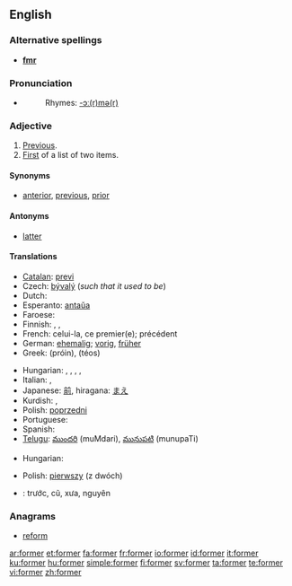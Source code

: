 ==English==

{{rank|minutes|appear|thoughts|661|former|twenty|lips|donations}}

===Alternative spellings===
* '''[[fmr]]'''

===Pronunciation===
* {{audio|en-us-former.ogg|Audio (US)}}
*: Rhymes: [[Rhymes:English:-ɔː(r)mə(r)|-ɔː(r)mə(r)]]

===Adjective===
{{en-adj|-}}

# [[previous|Previous]].
# [[first|First]] of a list of two items.

====Synonyms====
* {{italbrac|previous}} [[anterior]], [[previous]], [[prior]]

====Antonyms====
* {{italbrac|previous}} [[latter]]

====Translations====
{{trans-top|previous}}
* [[Catalan]]: [[previ]]
* Czech: [[bývalý]] {{m}} (''such that it used to be'')
* Dutch: {{t-|nl|voormalig}}
* Esperanto: [[antaŭa]]
* Faroese: {{t-|fo|fyrrverandi|xs=Faroese}}
* Finnish: {{t+|fi|edeltävä}}, {{t+|fi|edellinen}}, {{t+|fi|entinen}}
* French: celui-la, ce premier(e); précédent
* German: [[ehemalig]]; [[vorig]], [[früher]]
* Greek: {{t|el|πρώην|sc=Grek}} (próin), {{t|el|τέως|sc=Grek}} (téos)
{{trans-mid}}
* Hungarian: {{t|hu|előző}}, {{t|hu|előbbi}}, {{t|hu|korábbi}}, {{t|hu|egykori}}, {{t|hu|hajdani}}
* Italian: {{t+|it|precedente}}, {{t+|it|anteriore}}
* Japanese: [[前]], hiragana: [[まえ]]
* Kurdish: {{KUchar|[[به‌رتر]]}}, {{KUchar|[[پێشو]]}}
* Polish: [[poprzedni]]
* Portuguese: {{t+|pt|anterior}}
* Spanish: {{t+|es|anterior}}
* [[Telugu]]: [[ముందరి]] (muMdari), [[మునుపటి]] (munupaTi)
{{trans-bottom}}

{{trans-top|first of a list of two items}}
* Hungarian: {{t|hu|előbbi}}
{{trans-mid}}
* Polish: [[pierwszy]] (z dwóch)
{{trans-bottom}}

{{checktrans-top}}
* {{ttbc|Vietnamese}}: trước, cũ, xưa, nguyên
{{trans-bottom}}

===Anagrams===
* [[reform]]

[[ar:former]]
[[et:former]]
[[fa:former]]
[[fr:former]]
[[io:former]]
[[id:former]]
[[it:former]]
[[ku:former]]
[[hu:former]]
[[simple:former]]
[[fi:former]]
[[sv:former]]
[[ta:former]]
[[te:former]]
[[vi:former]]
[[zh:former]]